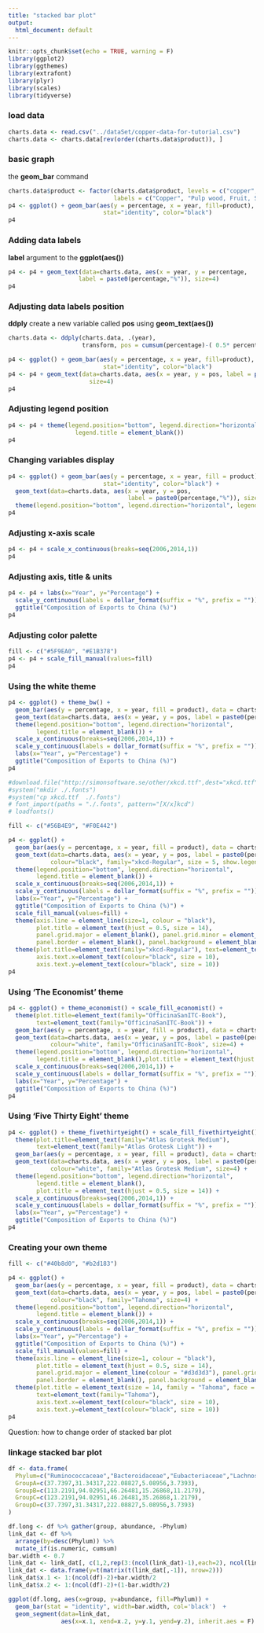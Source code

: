 ---
title: "stacked bar plot"
output:
  html_document: default
---

```{r setup, include=FALSE}
knitr::opts_chunk$set(echo = TRUE, warning = F)
library(ggplot2)
library(ggthemes)
library(extrafont)
library(plyr)
library(scales)
library(tidyverse)
```

### load data 
```{r}
charts.data <- read.csv("../dataSet/copper-data-for-tutorial.csv")
charts.data <- charts.data[rev(order(charts.data$product)), ]
```

### basic graph
 the **geom_bar** command

```{r}
charts.data$product <- factor(charts.data$product, levels = c("copper", "others"),
                              labels = c("Copper", "Pulp wood, Fruit, Salmon & Others"))
p4 <- ggplot() + geom_bar(aes(y = percentage, x = year, fill=product), data = charts.data,
                           stat="identity", color="black")
p4
```

### Adding data labels
 **label** argument to the **ggplot(aes())** 
```{r}
p4 <- p4 + geom_text(data=charts.data, aes(x = year, y = percentage,
                    label = paste0(percentage,"%")), size=4)
p4
```

### Adjusting data labels position
 **ddply** create a new variable called **pos** using **geom_text(aes())**
```{r}
charts.data <- ddply(charts.data, .(year),
                     transform, pos = cumsum(percentage)-( 0.5* percentage))

p4 <- ggplot() + geom_bar(aes(y = percentage, x = year, fill=product), data = charts.data,
                           stat="identity", color="black")
p4 <- p4 + geom_text(data=charts.data, aes(x = year, y = pos, label = paste0(percentage,"%")),
                       size=4)
p4
```

### Adjusting legend position
```{r}
p4 <- p4 + theme(legend.position="bottom", legend.direction="horizontal",
                   legend.title = element_blank())
p4
```

### Changing variables display
```{r}
p4 <- ggplot() + geom_bar(aes(y = percentage, x = year, fill = product), data = charts.data,
                           stat="identity", color="black") +
  geom_text(data=charts.data, aes(x = year, y = pos,
                                  label = paste0(percentage,"%")), size=4) +
  theme(legend.position="bottom", legend.direction="horizontal", legend.title = element_blank())
p4
```

### Adjusting x-axis scale
```{r}
p4 <- p4 + scale_x_continuous(breaks=seq(2006,2014,1))
p4
```

### Adjusting axis, title & units
```{r}
p4 <- p4 + labs(x="Year", y="Percentage") +
  scale_y_continuous(labels = dollar_format(suffix = "%", prefix = "")) +
  ggtitle("Composition of Exports to China (%)")
p4
```

### Adjusting color palette 
```{r}
fill <- c("#5F9EA0", "#E1B378")
p4 <- p4 + scale_fill_manual(values=fill)
p4
```

### Using the white theme
```{r}
p4 <- ggplot() + theme_bw() +
  geom_bar(aes(y = percentage, x = year, fill = product), data = charts.data, stat="identity", color="black") +
  geom_text(data=charts.data, aes(x = year, y = pos, label = paste0(percentage,"%")), size=4) +
  theme(legend.position="bottom", legend.direction="horizontal",
        legend.title = element_blank()) +
  scale_x_continuous(breaks=seq(2006,2014,1)) +
  scale_y_continuous(labels = dollar_format(suffix = "%", prefix = "")) +
  labs(x="Year", y="Percentage") +
  ggtitle("Composition of Exports to China (%)")
p4
```
```{r, warning=FALSE, include=FALSE}
#download.file("http://simonsoftware.se/other/xkcd.ttf",dest="xkcd.ttf", mode="wb")
#system("mkdir ./.fonts")
#system("cp xkcd.ttf  ./.fonts")
# font_import(paths = "./.fonts", pattern="[X/x]kcd")
# loadfonts()
```
```{r, warning=FALSE}
fill <- c("#56B4E9", "#F0E442")

p4 <- ggplot() +
  geom_bar(aes(y = percentage, x = year, fill = product), data = charts.data, stat="identity", color="black") +
  geom_text(data=charts.data, aes(x = year, y = pos, label = paste0(percentage,"%")),
            colour="black", family="xkcd-Regular", size = 5, show.legend = F) +
  theme(legend.position="bottom", legend.direction="horizontal",
        legend.title = element_blank()) +
  scale_x_continuous(breaks=seq(2006,2014,1)) +
  scale_y_continuous(labels = dollar_format(suffix = "%", prefix = "")) +
  labs(x="Year", y="Percentage") +
  ggtitle("Composition of Exports to China (%)") +
  scale_fill_manual(values=fill) +
  theme(axis.line = element_line(size=1, colour = "black"),
        plot.title = element_text(hjust = 0.5, size = 14),
        panel.grid.major = element_blank(), panel.grid.minor = element_blank(),
        panel.border = element_blank(), panel.background = element_blank()) +
  theme(plot.title=element_text(family="xkcd-Regular"), text=element_text(family="xkcd-Regular"),
        axis.text.x=element_text(colour="black", size = 10),
        axis.text.y=element_text(colour="black", size = 10))
p4
```

### Using ‘The Economist’ theme
```{r, warning=FALSE}
p4 <- ggplot() + theme_economist() + scale_fill_economist() +
  theme(plot.title=element_text(family="OfficinaSanITC-Book"),
        text=element_text(family="OfficinaSanITC-Book")) +
  geom_bar(aes(y = percentage, x = year, fill = product), data = charts.data, stat="identity", color="black") +
  geom_text(data=charts.data, aes(x = year, y = pos, label = paste0(percentage,"%")),
            colour="white", family="OfficinaSanITC-Book", size=4) +
  theme(legend.position="bottom", legend.direction="horizontal",
        legend.title = element_blank(),plot.title = element_text(hjust = 0.5, size = 14)) +
  scale_x_continuous(breaks=seq(2006,2014,1)) +
  scale_y_continuous(labels = dollar_format(suffix = "%", prefix = "")) +
  labs(x="Year", y="Percentage") +
  ggtitle("Composition of Exports to China (%)")
p4
```

### Using ‘Five Thirty Eight’ theme
```{r, warning=FALSE}
p4 <- ggplot() + theme_fivethirtyeight() + scale_fill_fivethirtyeight() +   
  theme(plot.title=element_text(family="Atlas Grotesk Medium"),
        text=element_text(family="Atlas Grotesk Light")) +
  geom_bar(aes(y = percentage, x = year, fill = product), data = charts.data, stat="identity", color="black") +
  geom_text(data=charts.data, aes(x = year, y = pos, label = paste0(percentage,"%")),
            colour="white", family="Atlas Grotesk Medium", size=4) +
  theme(legend.position="bottom", legend.direction="horizontal",
        legend.title = element_blank(),
        plot.title = element_text(hjust = 0.5, size = 14)) +
  scale_x_continuous(breaks=seq(2006,2014,1)) +
  scale_y_continuous(labels = dollar_format(suffix = "%", prefix = "")) +
  labs(x="Year", y="Percentage") +
  ggtitle("Composition of Exports to China (%)")
p4
```

### Creating your own theme
```{r, warning=FALSE}
fill <- c("#40b8d0", "#b2d183")

p4 <- ggplot() +
  geom_bar(aes(y = percentage, x = year, fill = product), data = charts.data, stat="identity", color="black") +
  geom_text(data=charts.data, aes(x = year, y = pos, label = paste0(percentage,"%")),
            colour="black", family="Tahoma", size=4) +
  theme(legend.position="bottom", legend.direction="horizontal",
        legend.title = element_blank()) +
  scale_x_continuous(breaks=seq(2006,2014,1)) +
  scale_y_continuous(labels = dollar_format(suffix = "%", prefix = "")) +
  labs(x="Year", y="Percentage") +
  ggtitle("Composition of Exports to China (%)") +
  scale_fill_manual(values=fill) +
  theme(axis.line = element_line(size=1, colour = "black"),
        plot.title = element_text(hjust = 0.5, size = 14),
        panel.grid.major = element_line(colour = "#d3d3d3"), panel.grid.minor = element_blank(),
        panel.border = element_blank(), panel.background = element_blank()) +
  theme(plot.title = element_text(size = 14, family = "Tahoma", face = "bold"),
        text=element_text(family="Tahoma"),
        axis.text.x=element_text(colour="black", size = 10),
        axis.text.y=element_text(colour="black", size = 10))
p4
```

Question: how to change order of stacked bar plot

### linkage stacked bar plot 
```{r}
df <- data.frame(
  Phylum=c("Ruminococcaceae","Bacteroidaceae","Eubacteriaceae","Lachnospiraceae","Porphyromonadaceae"),
  GroupA=c(37.7397,31.34317,222.08827,5.08956,3.7393),
  GroupB=c(113.2191,94.02951,66.26481,15.26868,11.2179),
  GroupC=c(123.2191,94.02951,46.26481,35.26868,1.2179),
  GroupD=c(37.7397,31.34317,222.08827,5.08956,3.7393)
)

df.long <- df %>% gather(group, abundance, -Phylum)
link_dat <- df %>% 
  arrange(by=desc(Phylum)) %>% 
  mutate_if(is.numeric, cumsum) 
bar.width <- 0.7
link_dat <- link_dat[, c(1,2,rep(3:(ncol(link_dat)-1),each=2), ncol(link_dat))]
link_dat <- data.frame(y=t(matrix(t(link_dat[,-1]), nrow=2)))
link_dat$x.1 <- 1:(ncol(df)-2)+bar.width/2
link_dat$x.2 <- 1:(ncol(df)-2)+(1-bar.width/2)

ggplot(df.long, aes(x=group, y=abundance, fill=Phylum)) + 
  geom_bar(stat = "identity", width=bar.width, col='black')  + 
  geom_segment(data=link_dat,
               aes(x=x.1, xend=x.2, y=y.1, yend=y.2), inherit.aes = F)
```
